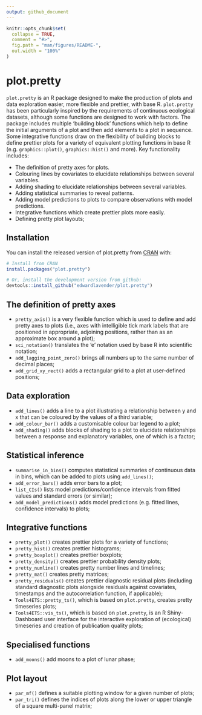 ```yaml
---
output: github_document
---
```


```r
knitr::opts_chunk$set(
  collapse = TRUE,
  comment = "#>",
  fig.path = "man/figures/README-",
  out.width = "100%"
)
```

# plot.pretty

<!-- badges: start -->
<!-- badges: end -->

`plot.pretty` is an R package designed to make the production of plots and data exploration easier, more flexible and prettier, with base R. `plot.pretty` has been particularly inspired by the requirements of continuous ecological datasets, although some functions are designed to work with factors. The package includes multiple 'building block' functions which help to define the initial arguments of a plot and then add elements to a plot in sequence. Some integrative functions draw on the flexibility of building blocks to define prettier plots for a variety of equivalent plotting functions in base R (e.g. `graphics::plot()`, `graphics::hist()` and more). Key functionality includes: 

  * The definition of pretty axes for plots. 
  * Colouring lines by covariates to elucidate relationships between several variables. 
  * Adding shading to elucidate relationships between several variables. 
  * Adding statistical summaries to reveal patterns. 
  * Adding model predictions to plots to compare observations with model predictions. 
  * Integrative functions which create prettier plots more easily. 
  * Defining pretty plot layouts;

## Installation

You can install the released version of plot.pretty from [CRAN](https://CRAN.R-project.org) with:

``` r
# Install from CRAN 
install.packages("plot.pretty")

# Or, install the development version from github:
devtools::install_github("edwardlavender/plot.pretty")
```

## The definition of pretty axes

* `pretty_axis()` is a very flexible function which is used to define and add pretty axes to plots (i.e., axes with intelligible tick mark labels that are positioned in appropriate, adjoining positions, rather than as an approximate box around a plot);
* `sci_notation()` translates the 'e' notation used by base R into scientific notation;
* `add_lagging_point_zero()` brings all numbers up to the same number of decimal places;
* `add_grid_xy_rect()` adds a rectangular grid to a plot at user-defined positions;

## Data exploration 

* `add_lines()` adds a line to a plot illustrating a relationship between y and x that can be coloured by the values of a third variable;
* `add_colour_bar()` adds a customisable colour bar legend to a plot;
* `add_shading()` adds blocks of shading to a plot to elucidate relationships between a response and explanatory variables, one of which is a factor;

## Statistical inference 

* `summarise_in_bins()` computes statistical summaries of continuous data in bins, which can be added to plots using `add_lines()`;
* `add_error_bars()` adds error bars to a plot;
* `list_CIs()` lists model predictions/confidence intervals from fitted values and standard errors (or similar);
* `add_model_predictions()` adds model predictions (e.g. fitted lines, confidence intervals) to plots;

## Integrative functions 

* `pretty_plot()` creates prettier plots for a variety of functions; 
* `pretty_hist()` creates prettier histograms;
* `pretty_boxplot()` creates prettier boxplots;
* `pretty_density()` creates prettier probability density plots;
* `pretty_numline()` creates pretty number lines and timelines;
* `pretty_mat()` creates pretty matrices;
* `pretty_residuals()` creates prettier diagnostic residual plots (including standard diagnostic plots alongside residuals against covariates, timestamps and the autocorrelation function, if applicable); 
* `Tools4ETS::pretty_ts()`, which is based on `plot.pretty`, creates pretty timeseries plots;
* `Tools4ETS::vis_ts()`, which is based on `plot.pretty`, is an R Shiny-Dashboard user interface for the interactive exploration of (ecological) timeseries and creation of publication quality plots;

## Specialised functions

* `add_moons()` add moons to a plot of lunar phase; 

## Plot layout

* `par_mf()` defines a suitable plotting window for a given number of plots;
* `par_tri()` defines the indices of plots along the lower or upper triangle of a square multi-panel matrix;
